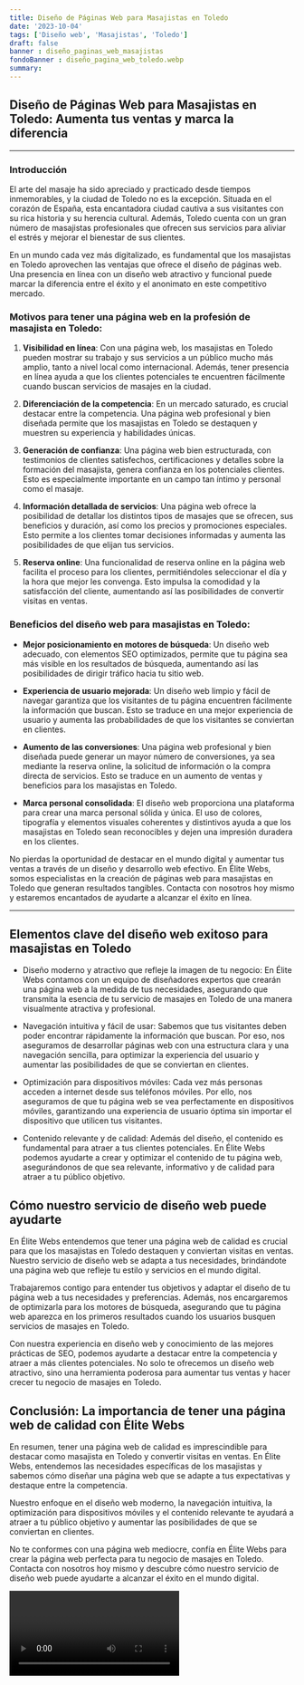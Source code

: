 ```yaml
---
title: Diseño de Páginas Web para Masajistas en Toledo
date: '2023-10-04'
tags: ['Diseño web', 'Masajistas', 'Toledo']
draft: false
banner : diseño_paginas_web_masajistas
fondoBanner : diseño_pagina_web_toledo.webp
summary: 
---
```


## Diseño de Páginas Web para Masajistas en Toledo: Aumenta tus ventas y marca la diferencia

---

### Introducción

El arte del masaje ha sido apreciado y practicado desde tiempos inmemorables, y la ciudad de Toledo no es la excepción. Situada en el corazón de España, esta encantadora ciudad cautiva a sus visitantes con su rica historia y su herencia cultural. Además, Toledo cuenta con un gran número de masajistas profesionales que ofrecen sus servicios para aliviar el estrés y mejorar el bienestar de sus clientes.

En un mundo cada vez más digitalizado, es fundamental que los masajistas en Toledo aprovechen las ventajas que ofrece el diseño de páginas web. Una presencia en línea con un diseño web atractivo y funcional puede marcar la diferencia entre el éxito y el anonimato en este competitivo mercado.

### Motivos para tener una página web en la profesión de masajista en Toledo:

1. **Visibilidad en línea**: Con una página web, los masajistas en Toledo pueden mostrar su trabajo y sus servicios a un público mucho más amplio, tanto a nivel local como internacional. Además, tener presencia en línea ayuda a que los clientes potenciales te encuentren fácilmente cuando buscan servicios de masajes en la ciudad.

2. **Diferenciación de la competencia**: En un mercado saturado, es crucial destacar entre la competencia. Una página web profesional y bien diseñada permite que los masajistas en Toledo se destaquen y muestren su experiencia y habilidades únicas.

3. **Generación de confianza**: Una página web bien estructurada, con testimonios de clientes satisfechos, certificaciones y detalles sobre la formación del masajista, genera confianza en los potenciales clientes. Esto es especialmente importante en un campo tan íntimo y personal como el masaje.

4. **Información detallada de servicios**: Una página web ofrece la posibilidad de detallar los distintos tipos de masajes que se ofrecen, sus beneficios y duración, así como los precios y promociones especiales. Esto permite a los clientes tomar decisiones informadas y aumenta las posibilidades de que elijan tus servicios.

5. **Reserva online**: Una funcionalidad de reserva online en la página web facilita el proceso para los clientes, permitiéndoles seleccionar el día y la hora que mejor les convenga. Esto impulsa la comodidad y la satisfacción del cliente, aumentando así las posibilidades de convertir visitas en ventas.

### Beneficios del diseño web para masajistas en Toledo:

- **Mejor posicionamiento en motores de búsqueda**: Un diseño web adecuado, con elementos SEO optimizados, permite que tu página sea más visible en los resultados de búsqueda, aumentando así las posibilidades de dirigir tráfico hacia tu sitio web.

- **Experiencia de usuario mejorada**: Un diseño web limpio y fácil de navegar garantiza que los visitantes de tu página encuentren fácilmente la información que buscan. Esto se traduce en una mejor experiencia de usuario y aumenta las probabilidades de que los visitantes se conviertan en clientes.

- **Aumento de las conversiones**: Una página web profesional y bien diseñada puede generar un mayor número de conversiones, ya sea mediante la reserva online, la solicitud de información o la compra directa de servicios. Esto se traduce en un aumento de ventas y beneficios para los masajistas en Toledo.

- **Marca personal consolidada**: El diseño web proporciona una plataforma para crear una marca personal sólida y única. El uso de colores, tipografía y elementos visuales coherentes y distintivos ayuda a que los masajistas en Toledo sean reconocibles y dejen una impresión duradera en los clientes.

No pierdas la oportunidad de destacar en el mundo digital y aumentar tus ventas a través de un diseño y desarrollo web efectivo. En Élite Webs, somos especialistas en la creación de páginas web para masajistas en Toledo que generan resultados tangibles. Contacta con nosotros hoy mismo y estaremos encantados de ayudarte a alcanzar el éxito en línea.

---

<GifSeo />

<Cta />

## Elementos clave del diseño web exitoso para masajistas en Toledo

- Diseño moderno y atractivo que refleje la imagen de tu negocio: En Élite Webs contamos con un equipo de diseñadores expertos que crearán una página web a la medida de tus necesidades, asegurando que transmita la esencia de tu servicio de masajes en Toledo de una manera visualmente atractiva y profesional.

- Navegación intuitiva y fácil de usar: Sabemos que tus visitantes deben poder encontrar rápidamente la información que buscan. Por eso, nos aseguramos de desarrollar páginas web con una estructura clara y una navegación sencilla, para optimizar la experiencia del usuario y aumentar las posibilidades de que se conviertan en clientes.

- Optimización para dispositivos móviles: Cada vez más personas acceden a internet desde sus teléfonos móviles. Por ello, nos aseguramos de que tu página web se vea perfectamente en dispositivos móviles, garantizando una experiencia de usuario óptima sin importar el dispositivo que utilicen tus visitantes.

- Contenido relevante y de calidad: Además del diseño, el contenido es fundamental para atraer a tus clientes potenciales. En Élite Webs podemos ayudarte a crear y optimizar el contenido de tu página web, asegurándonos de que sea relevante, informativo y de calidad para atraer a tu público objetivo.

## Cómo nuestro servicio de diseño web puede ayudarte

En Élite Webs entendemos que tener una página web de calidad es crucial para que los masajistas en Toledo destaquen y conviertan visitas en ventas. Nuestro servicio de diseño web se adapta a tus necesidades, brindándote una página web que refleje tu estilo y servicios en el mundo digital.

Trabajaremos contigo para entender tus objetivos y adaptar el diseño de tu página web a tus necesidades y preferencias. Además, nos encargaremos de optimizarla para los motores de búsqueda, asegurando que tu página web aparezca en los primeros resultados cuando los usuarios busquen servicios de masajes en Toledo.

Con nuestra experiencia en diseño web y conocimiento de las mejores prácticas de SEO, podemos ayudarte a destacar entre la competencia y atraer a más clientes potenciales. No solo te ofrecemos un diseño web atractivo, sino una herramienta poderosa para aumentar tus ventas y hacer crecer tu negocio de masajes en Toledo.

## Conclusión: La importancia de tener una página web de calidad con Élite Webs

En resumen, tener una página web de calidad es imprescindible para destacar como masajista en Toledo y convertir visitas en ventas. En Élite Webs, entendemos las necesidades específicas de los masajistas y sabemos cómo diseñar una página web que se adapte a tus expectativas y destaque entre la competencia.

Nuestro enfoque en el diseño web moderno, la navegación intuitiva, la optimización para dispositivos móviles y el contenido relevante te ayudará a atraer a tu público objetivo y aumentar las posibilidades de que se conviertan en clientes.

No te conformes con una página web mediocre, confía en Élite Webs para crear la página web perfecta para tu negocio de masajes en Toledo. Contacta con nosotros hoy mismo y descubre cómo nuestro servicio de diseño web puede ayudarte a alcanzar el éxito en el mundo digital.

<Video />

<CtaBot job='Masajistas' city='Toledo'/>

<Gmaps query='Toledo+españa+maps' />